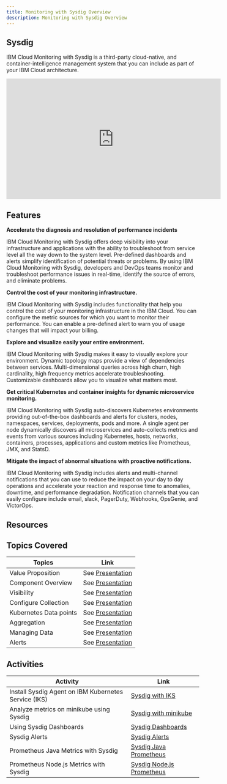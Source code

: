 ```yaml
---
title: Monitoring with Sysdig Overview
description: Monitoring with Sysdig Overview
---
```



## Sysdig
IBM Cloud Monitoring with Sysdig is a third-party cloud-native, and container-intelligence management system that you can include as part of your IBM Cloud architecture.
<iframe width="560" height="315" src="https://www.youtube.com/embed/dofsUXYm8Lk" frameborder="0" allow="accelerometer; autoplay; encrypted-media; gyroscope; picture-in-picture" allowfullscreen></iframe>

## Features

**Accelerate the diagnosis and resolution of performance incidents**

IBM Cloud Monitoring with Sysdig offers deep visibility into your infrastructure and applications with the ability to troubleshoot from service level all the way down to the system level. Pre-defined dashboards and alerts simplify identification of potential threats or problems. By using IBM Cloud Monitoring with Sysdig, developers and DevOps teams monitor and troubleshoot performance issues in real-time, identify the source of errors, and eliminate problems.

**Control the cost of your monitoring infrastructure.**

IBM Cloud Monitoring with Sysdig includes functionality that help you control the cost of your monitoring infrastructure in the IBM Cloud. You can configure the metric sources for which you want to monitor their performance. You can enable a pre-defined alert to warn you of usage changes that will impact your billing.

**Explore and visualize easily your entire environment.**

IBM Cloud Monitoring with Sysdig makes it easy to visually explore your environment. Dynamic topology maps provide a view of dependencies between services. Multi-dimensional queries across high churn, high cardinality, high frequency metrics accelerate troubleshooting. Customizable dashboards allow you to visualize what matters most.

**Get critical Kubernetes and container insights for dynamic microservice monitoring.**

IBM Cloud Monitoring with Sysdig auto-discovers Kubernetes environments providing out-of-the-box dashboards and alerts for clusters, nodes, namespaces, services, deployments, pods and more. A single agent per node dynamically discovers all microservices and auto-collects metrics and events from various sources including Kubernetes, hosts, networks, containers, processes, applications and custom metrics like Prometheus, JMX, and StatsD.

**Mitigate the impact of abnormal situations with proactive notifications.**

IBM Cloud Monitoring with Sysdig includes alerts and multi-channel notifications that you can use to reduce the impact on your day to day operations and accelerate your reaction and response time to anomalies, downtime, and performance degradation. Notification channels that you can easily configure include email, slack, PagerDuty, Webhooks, OpsGenie, and VictorOps.

## Resources

<CardGroup>
<MiniCard title="IBM Cloud Monitoring with Sysdig PDF" href="/slides/08-IBM-Cloud-Monitoring-with-Sysdig.pdf">
</MiniCard>
<MiniCard title="IBM Cloud Monitoring with Sysdig" href="https://www.ibm.com/us-en/marketplace/sysdig-monitor">
</MiniCard>
<MiniCard title="Observability in IBM Cloud" href="https://cloud.ibm.com/observe">
</MiniCard>
<MiniCard title="IBM Cloud Monitoring with Sysdig" href="https://cloud.ibm.com/docs/Log-Analysis-with-LogDNA">
</MiniCard>
</CardGroup>

## Topics Covered

| Topics                          | Link        |
| --------------------------------|----------- |
| Value Proposition | See [Presentation](/slides/08-IBM-Cloud-Monitoring-with-Sysdig.pdf) |
| Component Overview | See [Presentation](/slides/08-IBM-Cloud-Monitoring-with-Sysdig.pdf) |
| Visibility |  See [Presentation](/slides/08-IBM-Cloud-Monitoring-with-Sysdig.pdf) |
| Configure Collection |  See [Presentation](/slides/08-IBM-Cloud-Monitoring-with-Sysdig.pdf) |
| Kubernetes Data points | See [Presentation](/slides/08-IBM-Cloud-Monitoring-with-Sysdig.pdf) |
| Aggregation | See [Presentation](/slides/08-IBM-Cloud-Monitoring-with-Sysdig.pdf) |
| Managing Data | See [Presentation](/slides/08-IBM-Cloud-Monitoring-with-Sysdig.pdf) |
| Alerts | See [Presentation](/slides/08-IBM-Cloud-Monitoring-with-Sysdig.pdf) |


## Activities

| Activity                        | Link       |
| --------------------------------|----------- |
| Install Sysdig Agent on IBM Kubernetes Service (IKS)|  [Sysdig with IKS](../sysdig/activities/iks/) |
| Analyze metrics on minikube using Sysdig |  [Sysdig with minikube](../sysdig/activities/minikube/) |
| Using Sysdig Dashboards |  [Sysdig Dashboards](../sysdig/activities/dashboards/) |
| Sysdig Alerts  |  [Sysdig Alerts](../sysdig/activities/alerts/) |
| Prometheus Java Metrics with Sysdig  |  [Sysdig Java Prometheus](../sysdig/activities/prometheus/java) |
| Prometheus Node.js Metrics with Sysdig  |  [Sysdig Node.js Prometheus](../sysdig/activities/prometheus/nodejs) |






